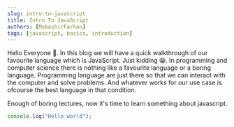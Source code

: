 ```yaml
---
slug: intro-to-javascript
title: Intro To JavaScript
authors: [MobashirFarhan]
tags: [javascript, basics, introduction]
---
```


Hello Everyone 👋. In this blog we will have a quick walkthrough of our favourite language which is JavaScript. Just kidding 😁. In programming and computer science there is nothing like a favourite language or a boring language. Programming language are just there so that we can interact with the computer and solve problems. And whatever works for our use case is ofcourse the best language in that condition.

Enough of boring lectures, now it's time to learn something about javascript.

<!--truncate-->

```js
console.log("Hello world");
```
